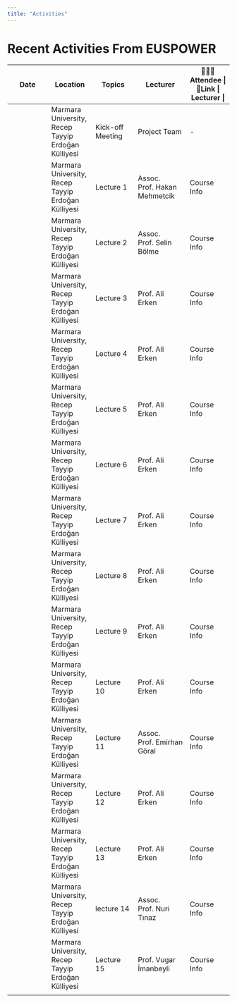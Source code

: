 ```yaml
---
title: "Activities"
---
```


# Recent Activities From EUSPOWER

| Date | Location | Topics | Lecturer | 🧑‍🤝‍🧑Attendee \| 🔗Link \| Lecturer \| |
|---------------|---------------|---------------|---------------|---------------|
|  | Marmara University, Recep Tayyip Erdoğan Külliyesi | Kick-off Meeting | Project Team | \- |
|  | Marmara University, Recep Tayyip Erdoğan Külliyesi | Lecture 1 | Assoc. Prof. Hakan Mehmetcik | Course Info |
|  | Marmara University, Recep Tayyip Erdoğan Külliyesi | Lecture 2 | Assoc. Prof. Selin Bölme | Course Info |
|  | Marmara University, Recep Tayyip Erdoğan Külliyesi | Lecture 3 | Prof. Ali Erken | Course Info |
|  | Marmara University, Recep Tayyip Erdoğan Külliyesi | Lecture 4 | Prof. Ali Erken | Course Info |
|  | Marmara University, Recep Tayyip Erdoğan Külliyesi | Lecture 5 | Prof. Ali Erken | Course Info |
|  | Marmara University, Recep Tayyip Erdoğan Külliyesi | Lecture 6 | Prof. Ali Erken | Course Info |
|  | Marmara University, Recep Tayyip Erdoğan Külliyesi | Lecture 7 | Prof. Ali Erken | Course Info |
|  | Marmara University, Recep Tayyip Erdoğan Külliyesi | Lecture 8 | Prof. Ali Erken | Course Info |
|  | Marmara University, Recep Tayyip Erdoğan Külliyesi | Lecture 9 | Prof. Ali Erken | Course Info |
|  | Marmara University, Recep Tayyip Erdoğan Külliyesi | Lecture 10 | Prof. Ali Erken | Course Info |
|  | Marmara University, Recep Tayyip Erdoğan Külliyesi | Lecture 11 | Assoc. Prof. Emirhan Göral | Course Info |
|  | Marmara University, Recep Tayyip Erdoğan Külliyesi | Lecture 12 | Prof. Ali Erken | Course Info |
|  | Marmara University, Recep Tayyip Erdoğan Külliyesi | Lecture 13 | Prof. Ali Erken | Course Info |
|  | Marmara University, Recep Tayyip Erdoğan Külliyesi | lecture 14 | Assoc. Prof. Nuri Tınaz | Course Info |
|  | Marmara University, Recep Tayyip Erdoğan Külliyesi | Lecture 15 | Prof. Vugar İmanbeyli | Course Info |
|  |  |  |  |  |
